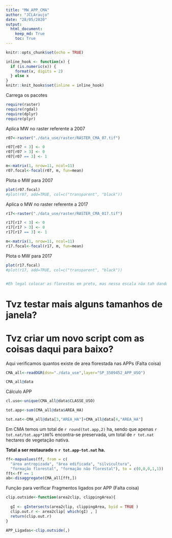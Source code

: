 ```yaml
---
title: "MW_APP_CMA"
author: "JCLAraujo"
date: "28/05/2020"
output: 
  html_document:
    keep_md: True
    toc: True
---
```


```r
knitr::opts_chunk$set(echo = TRUE)

inline_hook <- function(x) {
  if (is.numeric(x)) {
    format(x, digits = 2)
  } else x
}
knitr::knit_hooks$set(inline = inline_hook)
```

Carrega os pacotes 
```r
require(raster)
require(rgdal)
require(dplyr)
require(plyr)
```

Aplica MW no raster referente a 2007
```r
r07<-raster("./data_use/raster/RASTER_CMA_07.tif")

r07[r07 < 3] <- 0
r07[r07 > 3] <- 0
r07[r07 == 3] <- 1

m<-matrix(1, nrow=11, ncol=11)
r07.focal<-focal(r07, m, fun=mean)
```

Plota o MW para 2007
```r
plot(r07.focal)
#plot(r07, add=TRUE, col=c("transparent", "black"))
```

Aplica o MW no raster referente a 2017
```r
r17<-raster("./data_use/raster/RASTER_CMA_017.tif")

r17[r17 < 3] <- 0
r17[r17 > 3] <- 0
r17[r17 == 3] <- 1

m<-matrix(1, nrow=11, ncol=11)
r17.focal<-focal(r17, m, fun=mean)
```

Plota o MW para 2017
```r
plot(r17.focal)
#plot(r17, add=TRUE, col=c("transparent", "black"))


#Eh legal colocar as florestas em preto, mas nessa escala não tah dando para ver onde ficam os "potenciais corredores". Se aumentar o tamanho da window no MW tvz de para ver.
```



# Tvz testar mais alguns tamanhos de janela? 

# Tvz criar um novo script com as coisas daqui para baixo?





Aqui verificamos quantos existe de area florestada nas APPs (Falta coisa)
```r
CMA_all<-readOGR(dsn="./data_use",layer="SP_3509452_APP_USO")

CMA_all@data

```

Cálculo APP
```r
cl.uso<-unique(CMA_all@data$CLASSE_USO)

tot.app<-sum(CMA_all@data$AREA_HA)

tot.nat<-CMA_all@data[3,"AREA_HA"]+CMA_all@data[4,"AREA_HA"]
```

Em CMA temos um total de `r round(tot.app,2)` ha, sendo que apenas `r tot.nat/tot.app*100`% encontra-se preservada, um total de `r tot.nat` hectares de vegetação nativa.

**Total a ser restaurado = `r tot.app-tot.nat` ha.**

```r
ff<-mapvalues(ff, from = c(
  "área antropizada", "área edificada", "silvicultura", 
  "formação florestal", "formação não florestal"), to = c(0,0,0,1,1))
fft<-ff == 1
ab<-disaggregate(CMA_all[fft,])

```

Função para verificar Fragmentos ligados por APP (Falta coisa)
```r
clip.outside<-function(area2clip, clippingArea){
  
  gI <- gIntersects(area2clip, clippingArea, byid = TRUE )
  clip.out.r <- area2clip[ which(gI) , ]
  return(clip.out.r)
}

APP_Ligadas<-clip.outside(,)
```
